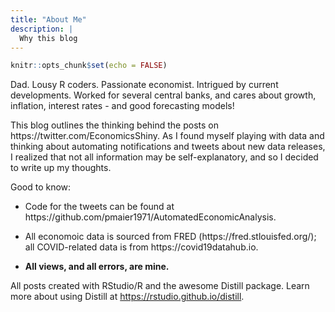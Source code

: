 ```yaml
---
title: "About Me"
description: |
  Why this blog
---
```


```r
knitr::opts_chunk$set(echo = FALSE)
```

Dad. Lousy R coders. Passionate economist. Intrigued by current developments. Worked for several central banks, and cares about growth, inflation, interest rates - and good forecasting models! 

This blog outlines the thinking behind the posts on https://twitter.com/EconomicsShiny. As I found myself playing with data and thinking about automating notifications and tweets about new data releases, I realized that not all information may be self-explanatory, and so I decided to write up my thoughts.

Good to know:

- Code for the tweets can be found at https://github.com/pmaier1971/AutomatedEconomicAnalysis.

- All economoic data is sourced from FRED (https://fred.stlouisfed.org/); all COVID-related data is from https://covid19datahub.io. 

- **All views, and all errors, are mine.**

All posts created with RStudio/R and the awesome Distill package. Learn more about using Distill at <https://rstudio.github.io/distill>.
